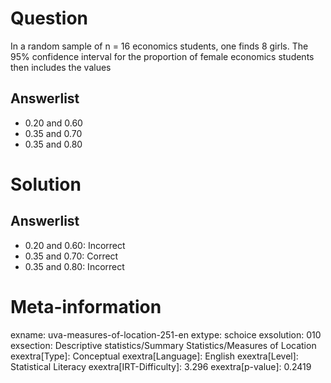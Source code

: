 Question
========

In a random sample of n = 16 economics students, one finds 8 girls. The 95% confidence interval for the proportion of female economics students then includes the values

Answerlist
----------

* 0.20 and 0.60
* 0.35 and 0.70
* 0.35 and 0.80

Solution
========

Answerlist
----------

* 0.20 and 0.60: Incorrect
* 0.35 and 0.70: Correct
* 0.35 and 0.80: Incorrect

Meta-information
================
exname: uva-measures-of-location-251-en
extype: schoice
exsolution: 010
exsection: Descriptive statistics/Summary Statistics/Measures of Location
exextra[Type]: Conceptual
exextra[Language]: English
exextra[Level]: Statistical Literacy
exextra[IRT-Difficulty]: 3.296
exextra[p-value]: 0.2419
